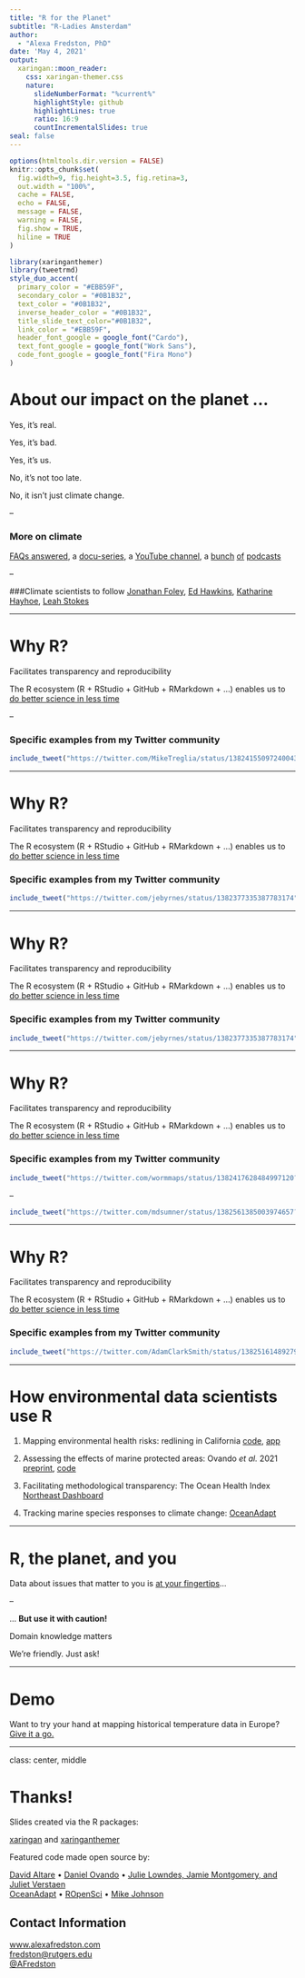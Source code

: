```yaml
---
title: "R for the Planet"
subtitle: "R-Ladies Amsterdam"
author: 
  - "Alexa Fredston, PhD"
date: 'May 4, 2021'
output:
  xaringan::moon_reader:
    css: xaringan-themer.css
    nature:
      slideNumberFormat: "%current%"
      highlightStyle: github
      highlightLines: true
      ratio: 16:9
      countIncrementalSlides: true
seal: false
---
```

<style>
.title-slide {
vertical-align: bottom !important; 
text-align: left !important;
}
</style>


```r
options(htmltools.dir.version = FALSE)
knitr::opts_chunk$set(
  fig.width=9, fig.height=3.5, fig.retina=3,
  out.width = "100%",
  cache = FALSE,
  echo = FALSE,
  message = FALSE, 
  warning = FALSE,
  fig.show = TRUE,
  hiline = TRUE
)
```

```r
library(xaringanthemer)
library(tweetrmd) 
style_duo_accent(
  primary_color = "#EBB59F",
  secondary_color = "#0B1B32",
  text_color = "#0B1B32",
  inverse_header_color = "#0B1B32",
  title_slide_text_color="#0B1B32",
  link_color = "#EBB59F",
  header_font_google = google_font("Cardo"),
  text_font_google = google_font("Work Sans"),
  code_font_google = google_font("Fira Mono")
)
```


# About our impact on the planet ... 

Yes, it's real.

Yes, it's bad.

Yes, it's us. 

No, it's not too late.

No, it isn't just climate change. 

--

### More on climate
[FAQs answered](https://www.nytimes.com/article/climate-change-global-warming-faq.html), a  [docu-series](https://www.amazon.com/Years-Living-Dangerously-Complete-Showtime/dp/B00NDOXDJU), a [YouTube channel](https://www.youtube.com/channel/UCi6RkdaEqgRVKi3AzidF4ow), a [bunch](https://www.criticalfrequency.org/drilled) [of](https://www.hottakepod.com/) [podcasts](https://www.degreespod.com/)

--

###Climate scientists to follow
[Jonathan Foley](https://twitter.com/GlobalEcoGuy), [Ed Hawkins](https://twitter.com/ed_hawkins), [Katharine Hayhoe](https://twitter.com/KHayhoe), [Leah Stokes](https://twitter.com/leahstokes)

---

# Why R?

Facilitates transparency and reproducibility

The R ecosystem (R + RStudio + GitHub + RMarkdown + ...) enables us to [do better science in less time](https://www.nature.com/articles/s41559-017-0160)

--

### Specific examples from my Twitter community 

```r
include_tweet("https://twitter.com/MikeTreglia/status/1382415509724004355?s=20")
```

---

# Why R?

Facilitates transparency and reproducibility

The R ecosystem (R + RStudio + GitHub + RMarkdown + ...) enables us to [do better science in less time](https://www.nature.com/articles/s41559-017-0160)

### Specific examples from my Twitter community 

```r
include_tweet("https://twitter.com/jebyrnes/status/1382377335387783174")
```

---

# Why R?

Facilitates transparency and reproducibility

The R ecosystem (R + RStudio + GitHub + RMarkdown + ...) enables us to [do better science in less time](https://www.nature.com/articles/s41559-017-0160)

### Specific examples from my Twitter community 

```r
include_tweet("https://twitter.com/jebyrnes/status/1382377335387783174")
```

---


# Why R?

Facilitates transparency and reproducibility

The R ecosystem (R + RStudio + GitHub + RMarkdown + ...) enables us to [do better science in less time](https://www.nature.com/articles/s41559-017-0160)

### Specific examples from my Twitter community 

```r
include_tweet("https://twitter.com/wormmaps/status/1382417628484997120?s=20")
```

--

```r
include_tweet("https://twitter.com/mdsumner/status/1382561385003974657?s=20")
```


---

# Why R?

Facilitates transparency and reproducibility

The R ecosystem (R + RStudio + GitHub + RMarkdown + ...) enables us to [do better science in less time](https://www.nature.com/articles/s41559-017-0160)

### Specific examples from my Twitter community 

```r
include_tweet("https://twitter.com/AdamClarkSmith/status/1382516148927918084")
```

---

# How environmental data scientists use R 

1. Mapping environmental health risks: redlining in California [code](https://github.com/daltare/Redline-Mapping), [app](https://cawaterdatadive.shinyapps.io/Redline-Mapping/)

1. Assessing the effects of marine protected areas: Ovando *et al.* 2021 [preprint](https://figshare.com/articles/preprint/Assessing_the_Population-level_Conservation_Effects_of_Marine_Protected_Areas/12715409), [code](https://github.com/DanOvando/population-effects-of-mpas)

1. Facilitating methodological transparency: The Ocean Health Index [Northeast Dashboard](https://ohi-northeast.shinyapps.io/ne-dashboard/)

1. Tracking marine species responses to climate change: [OceanAdapt](https://github.com/pinskylab/OceanAdapt)

---

# R, the planet, and you

Data about issues that matter to you is [at your fingertips](https://ropensci.org/packages/data-access/)...

--

... **But use it with caution!**

Domain knowledge matters

We're friendly. Just ask!

---

# Demo 

Want to try your hand at mapping historical temperature data in Europe? [Give it a go.](https://github.com/afredston/R-for-the-planet/blob/main/demo.Rmd)

---
class: center, middle

# Thanks!

Slides created via the R packages:

[xaringan](https://github.com/yihui/xaringan) and [xaringanthemer](https://github.com/gadenbuie/xaringanthemer)

Featured code made open source by:

[David Altare](https://github.com/daltare) $\bullet$ [Daniel Ovando]() $\bullet$ [Julie Lowndes, Jamie Montgomery, and Juliet Verstaen](https://github.com/OHI-Northeast/ne-dashboard)<br>  [OceanAdapt](https://oceanadapt.rutgers.edu) $\bullet$ [ROpenSci](https://ropensci.org) $\bullet$ [Mike Johnson](https://github.com/mikejohnson51)

## Contact Information

[www.alexafredston.com](https://www.alexafredston.com/)<br>
[fredston@rutgers.edu](mailto:fredston@rutgers.edu)<br>
[@AFredston](https://twitter.com/AFredston)
